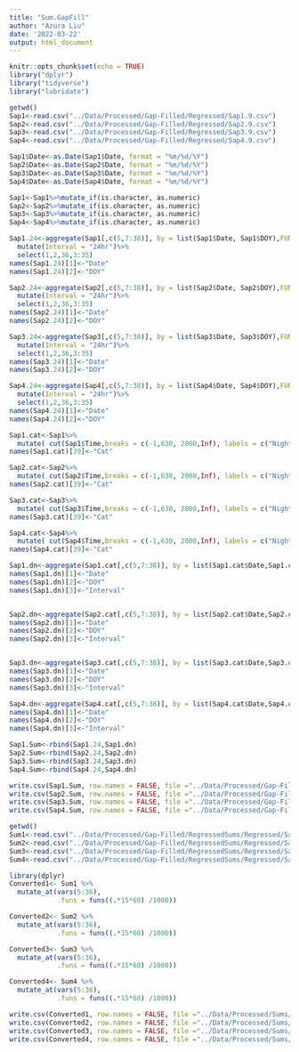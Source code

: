 ```yaml
---
title: "Sum.GapFill"
author: "Azura Liu"
date: '2022-03-22'
output: html_document
---
```


```r
knitr::opts_chunk$set(echo = TRUE)
library("dplyr")
library("tidyverse")
library("lubridate")

getwd()
Sap1<-read.csv("../Data/Processed/Gap-Filled/Regressed/Sap1.9.csv")
Sap2<-read.csv("../Data/Processed/Gap-Filled/Regressed/Sap2.9.csv")
Sap3<-read.csv("../Data/Processed/Gap-Filled/Regressed/Sap3.9.csv")
Sap4<-read.csv("../Data/Processed/Gap-Filled/Regressed/Sap4.9.csv")

Sap1$Date<-as.Date(Sap1$Date, format = "%m/%d/%Y")
Sap2$Date<-as.Date(Sap2$Date, format = "%m/%d/%Y")
Sap3$Date<-as.Date(Sap3$Date, format = "%m/%d/%Y")
Sap4$Date<-as.Date(Sap4$Date, format = "%m/%d/%Y")

Sap1<-Sap1%>%mutate_if(is.character, as.numeric)
Sap2<-Sap2%>%mutate_if(is.character, as.numeric)
Sap3<-Sap3%>%mutate_if(is.character, as.numeric)
Sap4<-Sap4%>%mutate_if(is.character, as.numeric)
```

```r
Sap1.24<-aggregate(Sap1[,c(5,7:38)], by = list(Sap1$Date, Sap1$DOY),FUN = "sum")%>%
  mutate(Interval = "24hr")%>%
  select(1,2,36,3:35)
names(Sap1.24)[1]<-"Date"
names(Sap1.24)[2]<-"DOY"

Sap2.24<-aggregate(Sap2[,c(5,7:38)], by = list(Sap2$Date, Sap2$DOY),FUN = "sum")%>%
  mutate(Interval = "24hr")%>%
  select(1,2,36,3:35)
names(Sap2.24)[1]<-"Date"
names(Sap2.24)[2]<-"DOY"

Sap3.24<-aggregate(Sap3[,c(5,7:38)], by = list(Sap3$Date, Sap3$DOY),FUN = "sum")%>%
  mutate(Interval = "24hr")%>%
  select(1,2,36,3:35)
names(Sap3.24)[1]<-"Date"
names(Sap3.24)[2]<-"DOY"

Sap4.24<-aggregate(Sap4[,c(5,7:38)], by = list(Sap4$Date, Sap4$DOY),FUN = "sum")%>%
  mutate(Interval = "24hr")%>%
  select(1,2,36,3:35)
names(Sap4.24)[1]<-"Date"
names(Sap4.24)[2]<-"DOY"
```

```r
Sap1.cat<-Sap1%>%
  mutate( cut(Sap1$Time,breaks = c(-1,630, 2000,Inf), labels = c("Night", "Daytime", "Night")))
names(Sap1.cat)[39]<-"Cat"

Sap2.cat<-Sap2%>%
  mutate( cut(Sap2$Time,breaks = c(-1,630, 2000,Inf), labels = c("Night", "Daytime", "Night")))
names(Sap2.cat)[39]<-"Cat"

Sap3.cat<-Sap3%>%
  mutate( cut(Sap3$Time,breaks = c(-1,630, 2000,Inf), labels = c("Night", "Daytime", "Night")))
names(Sap3.cat)[39]<-"Cat"

Sap4.cat<-Sap4%>%
  mutate( cut(Sap4$Time,breaks = c(-1,630, 2000,Inf), labels = c("Night", "Daytime", "Night")))
names(Sap4.cat)[39]<-"Cat"
```

```r
Sap1.dn<-aggregate(Sap1.cat[,c(5,7:38)], by = list(Sap1.cat$Date,Sap1.cat$DOY, Sap1.cat$Cat),FUN = "sum")
names(Sap1.dn)[1]<-"Date"
names(Sap1.dn)[2]<-"DOY"
names(Sap1.dn)[3]<-"Interval"


Sap2.dn<-aggregate(Sap2.cat[,c(5,7:38)], by = list(Sap2.cat$Date,Sap2.cat$DOY, Sap2.cat$Cat),FUN = "sum")
names(Sap2.dn)[1]<-"Date"
names(Sap2.dn)[2]<-"DOY"
names(Sap2.dn)[3]<-"Interval"


Sap3.dn<-aggregate(Sap3.cat[,c(5,7:38)], by = list(Sap3.cat$Date,Sap3.cat$DOY, Sap3.cat$Cat),FUN = "sum")
names(Sap3.dn)[1]<-"Date"
names(Sap3.dn)[2]<-"DOY"
names(Sap3.dn)[3]<-"Interval"

Sap4.dn<-aggregate(Sap4.cat[,c(5,7:38)], by = list(Sap4.cat$Date,Sap4.cat$DOY, Sap4.cat$Cat),FUN = "sum")
names(Sap4.dn)[1]<-"Date"
names(Sap4.dn)[2]<-"DOY"
names(Sap4.dn)[3]<-"Interval"
```

```r
Sap1.Sum<-rbind(Sap1.24,Sap1.dn)
Sap2.Sum<-rbind(Sap2.24,Sap2.dn)
Sap3.Sum<-rbind(Sap3.24,Sap3.dn)
Sap4.Sum<-rbind(Sap4.24,Sap4.dn)
```
```r
write.csv(Sap1.Sum, row.names = FALSE, file ="../Data/Processed/Gap-Filled/RegressedSums/Raw/Sap1.Sum.9.csv")
write.csv(Sap2.Sum, row.names = FALSE, file ="../Data/Processed/Gap-Filled/RegressedSums/Raw/Sap2.Sum.9.csv")
write.csv(Sap3.Sum, row.names = FALSE, file ="../Data/Processed/Gap-Filled/RegressedSums/Raw/Sap3.Sum.9.csv")
write.csv(Sap4.Sum, row.names = FALSE, file ="../Data/Processed/Gap-Filled/RegressedSums/Raw/Sap4.Sum.9.csv")
```

```r
getwd()
Sum1<-read.csv("../Data/Processed/Gap-Filled/RegressedSums/Regressed/Sap1.Sum.9.csv")
Sum2<-read.csv("../Data/Processed/Gap-Filled/RegressedSums/Regressed/Sap2.Sum.9.csv")
Sum3<-read.csv("../Data/Processed/Gap-Filled/RegressedSums/Regressed/Sap3.Sum.9.csv")
Sum4<-read.csv("../Data/Processed/Gap-Filled/RegressedSums/Regressed/Sap4.Sum.9.csv")

library(dplyr)
Converted1<- Sum1 %>% 
  mutate_at(vars(5:36),
            .funs = funs((.*15*60) /1000))

Converted2<- Sum2 %>% 
  mutate_at(vars(5:36),
            .funs = funs((.*15*60) /1000))

Converted3<- Sum3 %>% 
  mutate_at(vars(5:36),
            .funs = funs((.*15*60) /1000))

Converted4<- Sum4 %>% 
  mutate_at(vars(5:36),
            .funs = funs((.*15*60) /1000))
```
```r
write.csv(Converted1, row.names = FALSE, file ="../Data/Processed/Sums/Converted/S1.Sum.9.csv")
write.csv(Converted2, row.names = FALSE, file ="../Data/Processed/Sums/Converted/S2.Sum.9.csv")
write.csv(Converted3, row.names = FALSE, file ="../Data/Processed/Sums/Converted/S3.Sum.9.csv")
write.csv(Converted4, row.names = FALSE, file ="../Data/Processed/Sums/Converted/S4.Sum.9.csv")



```

